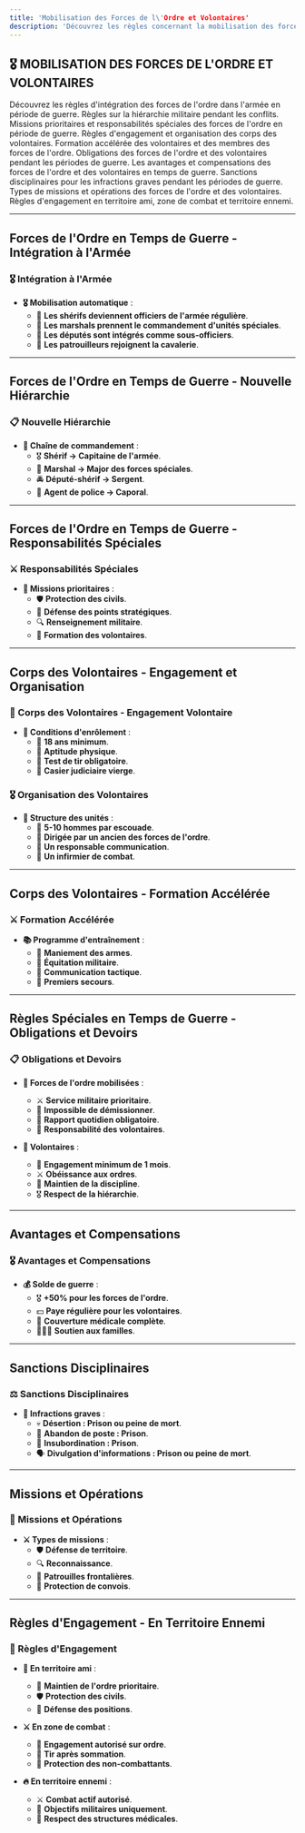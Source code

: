 ```yaml
---
title: 'Mobilisation des Forces de l\'Ordre et Volontaires'
description: 'Découvrez les règles concernant la mobilisation des forces de l\'ordre et des volontaires en temps de guerre sur Red Frontier'
---
```


## 🎖️ MOBILISATION DES FORCES DE L'ORDRE ET VOLONTAIRES

<CardGroup cols={2}>
  <Card title="Forces de l'Ordre en Temps de Guerre - Intégration à l'Armée" icon="shield" href="#integration-armee">
    Découvrez les règles d'intégration des forces de l'ordre dans l'armée en période de guerre.
  </Card>

  <Card title="Forces de l'Ordre en Temps de Guerre - Nouvelle Hiérarchie" icon="list-ol" href="#nouvelle-hierarchie">
    Règles sur la hiérarchie militaire pendant les conflits.
  </Card>

  <Card title="Forces de l'Ordre en Temps de Guerre - Responsabilités Spéciales" icon="tasks" href="#responsabilites-speciales">
    Missions prioritaires et responsabilités spéciales des forces de l'ordre en période de guerre.
  </Card>

  <Card title="Corps des Volontaires - Engagement et Organisation" icon="user-plus" href="#engagement-volontaires">
    Règles d'engagement et organisation des corps des volontaires.
  </Card>

  <Card title="Corps des Volontaires - Formation Accélérée" icon="school" href="#formation-volontaires">
    Formation accélérée des volontaires et des membres des forces de l'ordre.
  </Card>

  <Card title="Règles Spéciales en Temps de Guerre - Obligations et Devoirs" icon="clipboard" href="#obligations-devoirs">
    Obligations des forces de l'ordre et des volontaires pendant les périodes de guerre.
  </Card>

  <Card title="Avantages et Compensations - Forces de l'Ordre et Volontaires" icon="money-bill-wave" href="#avantages-compensations">
    Les avantages et compensations des forces de l'ordre et des volontaires en temps de guerre.
  </Card>

  <Card title="Sanctions Disciplinaires" icon="gavel" href="#sanctions-disciplinaires">
    Sanctions disciplinaires pour les infractions graves pendant les périodes de guerre.
  </Card>

  <Card title="Missions et Opérations" icon="crosshairs" href="#missions-operations">
    Types de missions et opérations des forces de l'ordre et des volontaires.
  </Card>

  <Card title="Règles d'Engagement - En Territoire Ennemi" icon="crosshairs" href="#regles-engagement">
    Règles d'engagement en territoire ami, zone de combat et territoire ennemi.
  </Card>
</CardGroup>

---

## <a id="integration-armee"></a>Forces de l'Ordre en Temps de Guerre - Intégration à l'Armée

### 🎖️ Intégration à l'Armée

- **🎖️ Mobilisation automatique** :
  - 👮 **Les shérifs deviennent officiers de l'armée régulière**.
  - 🤠 **Les marshals prennent le commandement d'unités spéciales**.
  - 🚓 **Les députés sont intégrés comme sous-officiers**.
  - 🐎 **Les patrouilleurs rejoignent la cavalerie**.

---

## <a id="nouvelle-hierarchie"></a>Forces de l'Ordre en Temps de Guerre - Nouvelle Hiérarchie

### 📋 Nouvelle Hiérarchie

- **👑 Chaîne de commandement** :
  - 🎖️ **Shérif → Capitaine de l'armée**.
  - 🎯 **Marshal → Major des forces spéciales**.
  - 🚔 **Député-shérif → Sergent**.
  - 👮 **Agent de police → Caporal**.

---

## <a id="responsabilites-speciales"></a>Forces de l'Ordre en Temps de Guerre - Responsabilités Spéciales

### ⚔️ Responsabilités Spéciales

- **🎯 Missions prioritaires** :
  - 🛡️ **Protection des civils**.
  - 🏰 **Défense des points stratégiques**.
  - 🔍 **Renseignement militaire**.
  - 👥 **Formation des volontaires**.

---

## <a id="engagement-volontaires"></a>Corps des Volontaires - Engagement et Organisation

### 🤠 Corps des Volontaires - Engagement Volontaire

- **📝 Conditions d'enrôlement** :
  - 🔞 **18 ans minimum**.
  - 💪 **Aptitude physique**.
  - 🎯 **Test de tir obligatoire**.
  - 📜 **Casier judiciaire vierge**.

### 🎖️ Organisation des Volontaires

- **👥 Structure des unités** :
  - 🎯 **5-10 hommes par escouade**.
  - 👑 **Dirigée par un ancien des forces de l'ordre**.
  - 📡 **Un responsable communication**.
  - 🏥 **Un infirmier de combat**.

---

## <a id="formation-volontaires"></a>Corps des Volontaires - Formation Accélérée

### ⚔️ Formation Accélérée

- **📚 Programme d'entraînement** :
  - 🎯 **Maniement des armes**.
  - 🐎 **Équitation militaire**.
  - 📡 **Communication tactique**.
  - 🏥 **Premiers secours**.

---

## <a id="obligations-devoirs"></a>Règles Spéciales en Temps de Guerre - Obligations et Devoirs

### 📋 Obligations et Devoirs

- **👮 Forces de l'ordre mobilisées** :
  - ⚔️ **Service militaire prioritaire**.
  - 🚫 **Impossible de démissionner**.
  - 📝 **Rapport quotidien obligatoire**.
  - 👥 **Responsabilité des volontaires**.
  
- **🤠 Volontaires** :
  - 📜 **Engagement minimum de 1 mois**.
  - ⚔️ **Obéissance aux ordres**.
  - 🎯 **Maintien de la discipline**.
  - 🎖️ **Respect de la hiérarchie**.

---

## <a id="avantages-compensations"></a>Avantages et Compensations

### 🎖️ Avantages et Compensations

- **💰 Solde de guerre** :
  - 🎖️ **+50% pour les forces de l'ordre**.
  - 💵 **Paye régulière pour les volontaires**.
  - 🏥 **Couverture médicale complète**.
  - 👨‍👧‍👦 **Soutien aux familles**.

---

## <a id="sanctions-disciplinaires"></a>Sanctions Disciplinaires

### ⚖️ Sanctions Disciplinaires

- **🚫 Infractions graves** :
  - 💀 **Désertion : Prison ou peine de mort**.
  - 🏃 **Abandon de poste : Prison**.
  - 👥 **Insubordination : Prison**.
  - 🗣️ **Divulgation d'informations : Prison ou peine de mort**.

---

## <a id="missions-operations"></a>Missions et Opérations

### 🎯 Missions et Opérations

- **⚔️ Types de missions** :
  - 🛡️ **Défense de territoire**.
  - 🔍 **Reconnaissance**.
  - 🚓 **Patrouilles frontalières**.
  - 💂 **Protection de convois**.

---

## <a id="regles-engagement"></a>Règles d'Engagement - En Territoire Ennemi

### 📝 Règles d'Engagement

- **🎯 En territoire ami** :
  - 👮 **Maintien de l'ordre prioritaire**.
  - 🛡️ **Protection des civils**.
  - 🏰 **Défense des positions**.

- **⚔️ En zone de combat** :
  - 🔫 **Engagement autorisé sur ordre**.
  - 🎯 **Tir après sommation**.
  - 🚫 **Protection des non-combattants**.

- **🔥 En territoire ennemi** :
  - ⚔️ **Combat actif autorisé**.
  - 🎯 **Objectifs militaires uniquement**.
  - 🏥 **Respect des structures médicales**.

